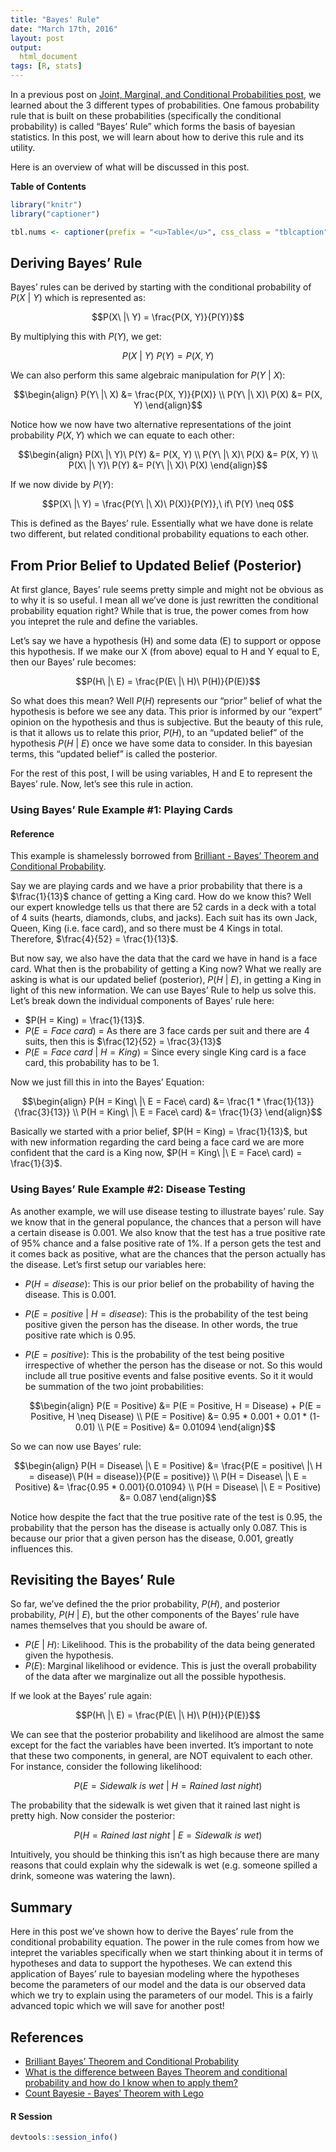 ```yaml
---
title: "Bayes' Rule"
date: "March 17th, 2016"
layout: post
output:
  html_document
tags: [R, stats]
---
```


In a previous post on [Joint, Marginal, and Conditional Probabilities post]({% post_url 2016-03-20-basic-prob %}), we learned about the 3 different types of probabilities. One famous probability rule that is built on these probabilities (specifically the conditional probability) is called "Bayes' Rule" which forms the basis of bayesian statistics. In this post, we will learn about how to derive this rule and its utility.

Here is an overview of what will be discussed in this post.

**Table of Contents**

<ul data-toc="body" data-toc-headings="h2,h3"></ul>

```r
library("knitr")
library("captioner")

tbl.nums <- captioner(prefix = "<u>Table</u>", css_class = "tblcaption")
```

## Deriving Bayes' Rule

Bayes' rules can be derived by starting with the conditional probability of <span class="inlinecode">$P(X\ |\ Y)$</span> which is represented as:

<div>
$$P(X\ |\ Y) = \frac{P(X, Y)}{P(Y)}$$
</div>

By multiplying this with <span class="inlinecode">$P(Y)$</span>, we get:

<div>
$$P(X\ |\ Y)\ P(Y) = P(X, Y)$$
</div>

We can also perform this same algebraic manipulation for <span class="inlinecode">$P(Y\ |\ X)$</span>:

<div>
$$\begin{align}
P(Y\ |\ X) &= \frac{P(X, Y)}{P(X)} \\
P(Y\ |\ X)\ P(X) &= P(X, Y)
\end{align}$$
</div>

Notice how we now have two alternative representations of the joint probability <span class="inlinecode">$P(X, Y)$</span> which we can equate to each other:

<div>
$$\begin{align}
P(X\ |\ Y)\ P(Y) &= P(X, Y) \\
P(Y\ |\ X)\ P(X) &= P(X, Y) \\
P(X\ |\ Y)\ P(Y) &= P(Y\ |\ X)\ P(X) 
\end{align}$$
</div>

If we now divide by <span class="inlinecode">$P(Y)$</span>:

<div>
$$P(X\ |\ Y) = \frac{P(Y\ |\ X)\ P(X)}{P(Y)},\ if\ P(Y) \neq 0$$
</div>

This is defined as the Bayes' rule. Essentially what we have done is relate two different, but related conditional probability equations to each other. 

## From Prior Belief to Updated Belief (Posterior)

At first glance, Bayes' rule seems pretty simple and might not be obvious as to why it is so useful. I mean all we've done is just rewritten the conditional probability equation right? While that is true, the power comes from how you intepret the rule and define the variables. 

Let's say we have a hypothesis (H) and some data (E) to support or oppose this hypothesis. If we make our X (from above) equal to H and Y equal to E, then our Bayes' rule becomes:

<div>
$$P(H\ |\ E) = \frac{P(E\ |\ H)\ P(H)}{P(E)}$$
</div>

So what does this mean? Well <span class="inlinecode">$P(H)$</span> represents our "prior" belief of what the hypothesis is before we see any data. This prior is informed by our "expert" opinion on the hypothesis and thus is subjective. But the beauty of this rule, is that it allows us to relate this prior, <span class="inlinecode">$P(H)$</span>, to an "updated belief" of the hypothesis <span class="inlinecode">$P(H\ |\ E)$</span> once we have some data to consider. In this bayesian terms, this "updated belief" is called the posterior.

For the rest of this post, I will be using variables, H and E to represent the Bayes' rule. Now, let's see this rule in action.

### Using Bayes' Rule Example #1: Playing Cards

<div class="alert alert-dismissible alert-info">
<h4>Reference</h4>
This example is shamelessly borrowed from <a href="https://brilliant.org/wiki/bayes-theorem/">Brilliant - Bayes' Theorem and Conditional Probability</a>.
</div>

Say we are playing cards and we have a prior probability that there is a <span class="inlinecode">$\frac{1}{13}$</span> chance of getting a King card. How do we know this? Well our expert knowledge tells us that there are 52 cards in a deck with a total of 4 suits (hearts, diamonds, clubs, and jacks). Each suit has its own Jack, Queen, King (i.e. face card), and so there must be 4 Kings in total. Therefore, <span class="inlinecode">$\frac{4}{52} = \frac{1}{13}$</span>. 

But now say, we also have the data that the card we have in hand is a face card. What then is the probability of getting a King now? What we really are asking is what is our updated belief (posterior), <span class="inlinecode">$P(H\ |\ E)$</span>, in getting a King in light of this new information. We can use Bayes' Rule to help us solve this. Let's break down the individual components of Bayes' rule here:

* <span class="inlinecode">$P(H = King) = \frac{1}{13}$</span>.
* <span class="inlinecode">$P(E = Face\ card)$</span> = As there are 3 face cards per suit and there are 4 suits, then this is <span class="inlinecode">$\frac{12}{52} = \frac{3}{13}$</span>
* <span class="inlinecode">$P(E = Face\ card\ |\ H = King)$</span> = Since every single King card is a face card, this probability has to be 1.

Now we just fill this in into the Bayes' Equation:

<div>
$$\begin{align}
P(H = King\ |\ E = Face\ card) &= \frac{1 * \frac{1}{13}}{\frac{3}{13}} \\
P(H = King\ |\ E = Face\ card) &= \frac{1}{3}
\end{align}$$
</div>

Basically we started with a prior belief, <span class="inlinecode">$P(H = King) = \frac{1}{13}$</span>, but with new information regarding the card being a face card we are more confident that the card is a King now, <span class="inlinecode">$P(H = King\ |\ E = Face\ card) = \frac{1}{3}$</span>.

### Using Bayes' Rule Example #2: Disease Testing

As another example, we will use disease testing to illustrate bayes' rule. Say we know that in the general populance, the chances that a person will have a certain disease is 0.001. We also know that the test has a true positive rate of 95% chance and a false positive rate of 1%. If a person gets the test and it comes back as positive, what are the chances that the person actually has the disease. Let's first setup our variables here:

* <span class="inlinecode">$P(H = disease)$</span>: This is our prior belief on the probability of having the disease. This is 0.001.
* <span class="inlinecode">$P(E = positive\ |\ H = disease)$</span>: This is the probability of the test being positive given the person has the disease. In other words, the true positive rate which is 0.95.
* <span class="inlinecode">$P(E = positive)$</span>: This is the probability of the test being positive irrespective of whether the person has the disease or not. So this would include all true positive events and false positive events. So it it would be summation of the two joint probabilities: 

    <div>
    $$\begin{align}
    P(E = Positive) &= P(E = Positive, H = Disease) + P(E = Positive, H \neq Disease) \\
    P(E = Positive) &= 0.95 * 0.001 + 0.01 * (1-0.01) \\
    P(E = Positive) &= 0.01094
    \end{align}$$
    </div>

So we can now use Bayes' rule:

<div>
$$\begin{align}
P(H = Disease\ |\ E = Positive) &= \frac{P(E = positive\ |\ H = disease)\ P(H = disease)}{P(E = positive)} \\
P(H = Disease\ |\ E = Positive) &= \frac{0.95 * 0.001}{0.01094} \\
P(H = Disease\ |\ E = Positive) &= 0.087
\end{align}$$
</div>

Notice how despite the fact that the true positive rate of the test is 0.95, the probability that the person has the disease is actually only 0.087. This is because our prior that a given person has the disease, 0.001, greatly influences this.

## Revisiting the Bayes' Rule

So far, we've defined the the prior probability, <span class="inlinecode">$P(H)$</span>, and posterior probability, <span class="inlinecode">$P(H\ |\ E)$</span>, but the other components of the Bayes' rule have names themselves that you should be aware of. 

* <span class="inlinecode">$P(E\ |\ H)$</span>: Likelihood. This is the probability of the data being generated given the hypothesis.
* <span class="inlinecode">$P(E)$</span>: Marginal likelihood or evidence. This is just the overall probability of the data after we marginalize out all the possible hypothesis.

If we look at the Bayes' rule again:

<div>
$$P(H\ |\ E) = \frac{P(E\ |\ H)\ P(H)}{P(E)}$$
</div>

We can see that the posterior probability and likelihood are almost the same except for the fact the variables have been inverted. It's important to note that these two components, in general, are NOT equivalent to each other. For instance, consider the following likelihood:

<div>
$$P(E = Sidewalk\ is\ wet\ |\ H = Rained\ last\ night)$$
</div>

The probability that the sidewalk is wet given that it rained last night is pretty high. Now consider the posterior:

<div>
$$P(H = Rained\ last\ night\ |\ E = Sidewalk\ is\ wet)$$
</div>

Intuitively, you should be thinking this isn't as high because there are many reasons that could explain why the sidewalk is wet (e.g. someone spilled a drink, someone was watering the lawn).

## Summary

Here in this post we've shown how to derive the Bayes' rule from the conditional probability equation. The power in the rule comes from how we intepret the variables specifically when we start thinking about it in terms of hypotheses and data to support the hypotheses. We can extend this application of Bayes' rule to bayesian modeling where the hypotheses become the parameters of our model and the data is our observed data which we try to explain using the parameters of our model. This is a fairly advanced topic which we will save for another post!

## References

* [Brilliant Bayes' Theorem and Conditional Probability](https://brilliant.org/wiki/bayes-theorem/)
* [What is the difference between Bayes Theorem and conditional probability and how do I know when to apply them?](https://www.quora.com/What-is-the-difference-between-Bayes-Theorem-and-conditional-probability-and-how-do-I-know-when-to-apply-them)
* [Count Bayesie - Bayes' Theorem with Lego](https://www.countbayesie.com/blog/2015/2/18/bayes-theorem-with-lego)

#### R Session

```r
devtools::session_info()
```
